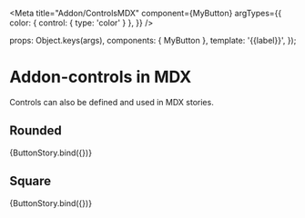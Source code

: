 
<Meta
  title="Addon/ControlsMDX"
  component={MyButton}
  argTypes={{
    color: { control: { type: 'color' } },
  }}
/>

  props: Object.keys(args),
  components: { MyButton },
  template: '<my-button :color="color" :rounded="rounded">{{label}}</my-button>',
});

# Addon-controls in MDX

Controls can also be defined and used in MDX stories.

## Rounded

<Preview>
  <Story
    name="Rounded"
    args={{
      rounded: true,
      color: '#f00',
      label: 'A Button with rounded edges',
    }}
  >
    {ButtonStory.bind({})}
  </Story>
</Preview>

<Props story="Rounded" />

## Square

<Preview>
  <Story
    name="Square"
    args={{
      rounded: false,
      color: '#00f',
      label: 'A Button with square edges',
    }}
  >
    {ButtonStory.bind({})}
  </Story>
</Preview>

<Props story="Square" />
